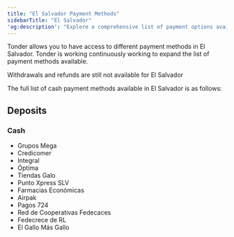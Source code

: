 ```yaml
---
title: "El Salvador Payment Methods"
sidebarTitle: "El Salvador"
'og:description': "Explore a comprehensive list of payment options available in El Salvador with Tonder, categorized by payment type."
---
```


Tonder allows you to have access to different payment methods in El Salvador. Tonder is working continuously working to expand the list of payment methods available. 

<Note>Withdrawals and refunds are still not available for El Salvador</Note>


The full list of cash payment methods available in El Salvador is as follows:

## Deposits

### Cash

 - Grupos Mega 
 - Credicomer
 - Integral
 - Óptima
 - Tiendas Galo
 - Punto Xpress SLV
 - Farmacias Económicas
 - Airpak
 - Pagos 724
 - Red de Cooperativas Fedecaces
 - Fedecrece de RL
 - El Gallo Más Gallo
